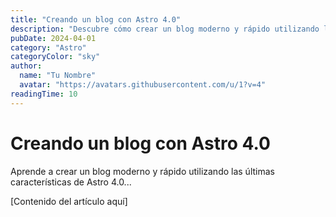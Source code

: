 ```yaml
---
title: "Creando un blog con Astro 4.0"
description: "Descubre cómo crear un blog moderno y rápido utilizando las últimas características de Astro 4.0..."
pubDate: 2024-04-01
category: "Astro"
categoryColor: "sky"
author:
  name: "Tu Nombre"
  avatar: "https://avatars.githubusercontent.com/u/1?v=4"
readingTime: 10
---
```


# Creando un blog con Astro 4.0

Aprende a crear un blog moderno y rápido utilizando las últimas características de Astro 4.0...

[Contenido del artículo aquí]